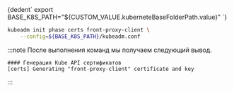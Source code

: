 

<CodeBlock language="bash">
    {dedent`
        export BASE_K8S_PATH="${CUSTOM_VALUE.kuberneteBaseFolderPath.value}"
    `}
</CodeBlock>

```bash
kubeadm init phase certs front-proxy-client \
    --config=${BASE_K8S_PATH}/kubeadm.conf
```

:::note
После выполнения команд мы получаем следующий вывод.
```
#### Генерация Kube API сертификатов
[certs] Generating "front-proxy-client" certificate and key
```
:::

